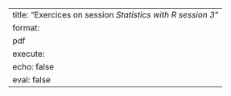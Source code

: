 ---
title: "Exercices on session *Statistics with R session 3*"
format:
  pdf
execute:
  echo: false 
  eval: false 
---